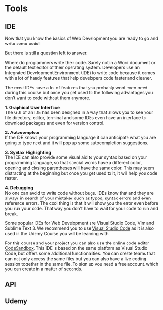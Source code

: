 # Tools

## IDE

Now that you know the basics of Web Development you are ready to go and write some code!

But there is still a question left to answer.

Where do programmers write their code. Surely not in a Word document or the default text editor of their operating system. Developers use an Integrated Development Environment (IDE) to write code because it comes with a lot of handy features that help developers code faster and cleaner.

The most IDEs have a lot of features that you probably wont even need during this course but once you get used to the following advantages you don't want to code without them anymore.

**1. Graphical User Interface**  
The GUI of an IDE has been designed in a way that allows you to see your file directory, editor, terminal and some IDEs even have an interface to download packages and even for version control.

**2. Autocomplete**  
If the IDE knows your programming language it can anticipate what you are going to type next and it will pop up some autocompletion suggestions.

**3. Syntax Highlighting**  
The IDE can also provide some visual aid to your syntax based on your programming language, so that special words have a different color, opening and closing parentheses will have the same color. This may seem distracting at the beginning but once you get used to it, it will help you code faster.

**4. Debugging**  
No one can avoid to write code without bugs. IDEs know that and they are always in search of your mistakes such as typos, syntax errors and even reference errors. The cool thing is that it will show you the error even before you run your code. That way you don't have to wait for your code to run and break.

Some popular IDEs for Web Development are Visual Studio Code, Vim and Sublime Text 3. We recommend you to use [Visual Studio Code](https://code.visualstudio.com/) as it is also used in the Udemy Course you will be learning with.

For this course and your project you can also use the online code editor [CodeSandbox](https://codesandbox.io/). This IDE is based on the same platform as Visual Studio Code, but offers some additional functionalities. You can create teams that can not only access the same files but you can also have a live coding session together in the same file. To sign up you need a free account, which you can create in a matter of seconds.

## API

## Udemy
